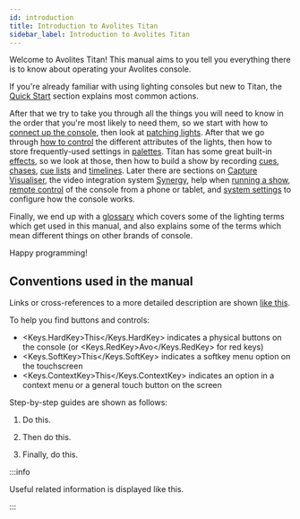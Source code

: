 ```yaml
---
id: introduction
title: Introduction to Avolites Titan
sidebar_label: Introduction to Avolites Titan
---
```



Welcome to Avolites Titan! This manual aims to you tell you everything
there is to know about operating your Avolites console.

If you're already familiar with using lighting consoles but new to Titan, 
the [Quick Start](./quick-start.md) section explains most common actions.

After that we try to take you through all the things you will need to know in the order
that you're most likely to need them, so we start with how to [connect up the console](./titan-basics.md),
then look at [patching lights](./patching.md). After that we go through [how to control](./controlling-fixtures.md) the different
attributes of the lights, then how to store frequently-used settings in [palettes](./palettes.md).
Titan has some great built-in [effects](./effects.md), so we look at those, then how to build a show
by recording [cues](./cues.md), [chases](./chases.md), [cue lists](./cue-lists.md)
and [timelines](./timelines.md). 
Later there are sections on [Capture Visualiser](./capture-visualiser.md), 
the video integration system [Synergy](./synergy.md), help when [running a show](./running-the-show.md), [remote control](./remote-control.md) of the console from a phone or tablet,
and [system settings](./system-settings.md) to configure how the console works. 

Finally, we end up with a [glossary](./glossary.md) which covers some of the lighting terms
which get used in this manual, and also explains some of the terms which mean
different things on other brands of console.

Happy programming!

Conventions used in the manual
------------------------------

Links or cross-references to a more detailed description are shown [like this](#).

To help you find buttons and controls:
- <Keys.HardKey>This</Keys.HardKey> indicates a physical buttons on the console (or <Keys.RedKey>Avo</Keys.RedKey> for red keys)
- <Keys.SoftKey>This</Keys.SoftKey> indicates a softkey menu option on the touchscreen
- <Keys.ContextKey>This</Keys.ContextKey> indicates an option in a context menu or a general touch button on the screen

Step-by-step guides are shown as follows:

1. Do this.

2. Then do this.

3. Finally, do this.

:::info

Useful related information is displayed like this.

:::